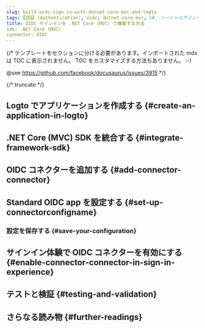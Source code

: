 ```yaml
---
slug: build-oidc-sign-in-with-dotnet-core-mvc-and-logto
tags: [認証 (Authentication), oidc, dotnet-core-mvc, c#, ソーシャルサインイン, サインイン, ログイン]
title: OIDC サインインを .NET Core (MVC) で構築する方法
sdk: .NET Core (MVC)
connector: OIDC
---
```


{/*
  テンプレートをセクションに分ける必要があります。インポートされた mdx は TOC に表示されません。
  TOC をカスタマイズする方法もありません。 :-)

  @see https://github.com/facebook/docusaurus/issues/3915
*/}




{/* truncate */}

<Intro connector={connector} sdk=".NET Core (MVC)" link="https://dotnet.microsoft.com/apps/aspnet/mvc" />

## Logto でアプリケーションを作成する \{#create-an-application-in-logto}

<CreateApplication type="従来の Web" framework=".NET Core (MVC)" />

## .NET Core (MVC) SDK を統合する \{#integrate-framework-sdk}

<IntegrateSdk />

## OIDC コネクターを追加する \{#add-connector-connector}

<AddSocialConnector connector={connector} framework=".NET Core (MVC)" />

## Standard OIDC app を設定する \{#set-up-connectorconfigname}

<ConnectorGuide />

### 設定を保存する \{#save-your-configuration}

<SaveYourConfiguration connector={connector} />

## サインイン体験で OIDC コネクターを有効にする \{#enable-connector-connector-in-sign-in-experience}

<EnableSocialConnector connector={connector} />

## テストと検証 \{#testing-and-validation}

<TestingAndValidation connector={connector} sdk=".NET Core (MVC)" />

## さらなる読み物 \{#further-readings}

<FurtherReadings />
